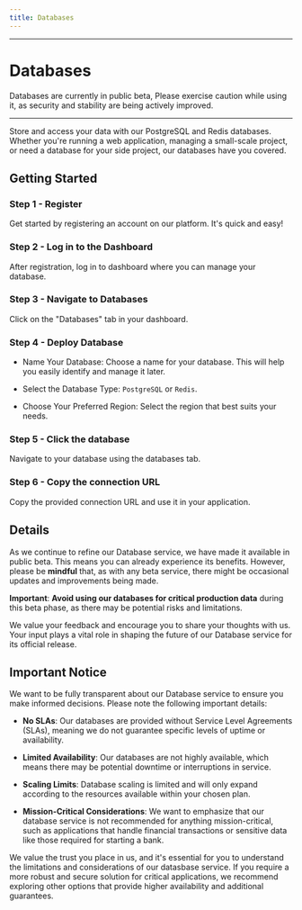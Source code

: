 ```yaml
---
title: Databases
---
```



---

# Databases

<Callout type='info' emoji='🛠️'>
  Databases are currently in public beta, Please exercise caution while using
  it, as security and stability are being actively improved.
</Callout>

---

Store and access your data with our PostgreSQL and Redis databases. Whether
you're running a web application, managing a small-scale project, or need a
database for your side project, our databases have you covered.

## Getting Started

<Steps>

### Step 1 - Register

Get started by registering an account on our platform. It's quick and easy!

### Step 2 - Log in to the Dashboard

After registration, log in to dashboard where you can manage your database.

### Step 3 - Navigate to Databases

Click on the "Databases" tab in your dashboard.

### Step 4 - Deploy Database

- Name Your Database: Choose a name for your database. This will help you easily
  identify and manage it later.

- Select the Database Type: `PostgreSQL` or `Redis`.

- Choose Your Preferred Region: Select the region that best suits your needs.

### Step 5 - Click the database

Navigate to your database using the databases tab.

### Step 6 - Copy the connection URL

Copy the provided connection URL and use it in your application.

</Steps>

## Details

As we continue to refine our Database service, we have made it available in
public beta. This means you can already experience its benefits. However, please
be **mindful** that, as with any beta service, there might be occasional updates
and improvements being made.

**Important**: **Avoid using our databases for critical production data** during
this beta phase, as there may be potential risks and limitations.

We value your feedback and encourage you to share your thoughts with us. Your
input plays a vital role in shaping the future of our Database service for its
official release.

## Important Notice

We want to be fully transparent about our Database service to ensure you make
informed decisions. Please note the following important details:

- **No SLAs**: Our databases are provided without Service Level Agreements
  (SLAs), meaning we do not guarantee specific levels of uptime or availability.

- **Limited Availability**: Our databases are not highly available, which means
  there may be potential downtime or interruptions in service.

- **Scaling Limits**: Database scaling is limited and will only expand according
  to the resources available within your chosen plan.

- **Mission-Critical Considerations**: We want to emphasize that our database
  service is not recommended for anything mission-critical, such as applications
  that handle financial transactions or sensitive data like those required for
  starting a bank.

We value the trust you place in us, and it's essential for you to understand the
limitations and considerations of our datasbase service. If you require a more
robust and secure solution for critical applications, we recommend exploring
other options that provide higher availability and additional guarantees.
